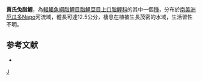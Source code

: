 {{Speciesbox 
| genus = Leporinus
| species = jatuncochi
| authority = [[Ovchynnyk|Ovchynnyk]], 1971
| status = NE
| status_system = IUCN3.1
}}
'''賈氏兔脂鯉'''，為[[輻鰭魚綱|輻鰭魚綱]][[脂鯉目|脂鯉目]][[脂鯉亞目|脂鯉亞目]][[上口脂鯉科|上口脂鯉科]]的其中一個[[種|種]]，分布於[[南美洲|南美洲]][[厄瓜多|厄瓜多]]Napo河流域，體長可達12.5公分，棲息在植被生長茂密的水域，生活習性不明。

==参考文献==
{{refbegin}}
*{{FishBase_species|genus=Leporinus|species=jatuncochi|year=2013|month=9}}
{{refend}}
{{Taxonbar}}

[[Category:兔脂鯉屬|J]]